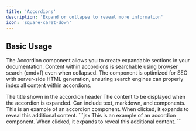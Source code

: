 ```yaml
---
title: 'Accordions'
description: 'Expand or collapse to reveal more information'
icon: 'square-caret-down'
---
```


## Basic Usage

The Accordion component allows you to create expandable sections in your documentation. Content within accordions is searchable using browser search (cmd+f) even when collapsed. The component is optimized for SEO with server-side HTML generation, ensuring search engines can properly index all content within accordions.

<ParamField path="title" type="string" required={true}>
  The title shown in the accordion header
</ParamField>

<ParamField path="children" type="string | JSX" required={true}>
  The content to be displayed when the accordion is expanded. Can include text, markdown, and components.
</ParamField>

<br />

<Tabs>
  <Tab title="Example">
      <Accordion title='Single Accordion'>
        This is an example of an accordion component. When clicked, it expands to reveal this additional content. 
      </Accordion>
  </Tab>
  <Tab title="Markdown">
    ```jsx
    <Accordion title='Single Accordion'>
      This is an example of an accordion component. When clicked, it expands to reveal this additional content.
    </Accordion>
    ```
  </Tab>
</Tabs>
